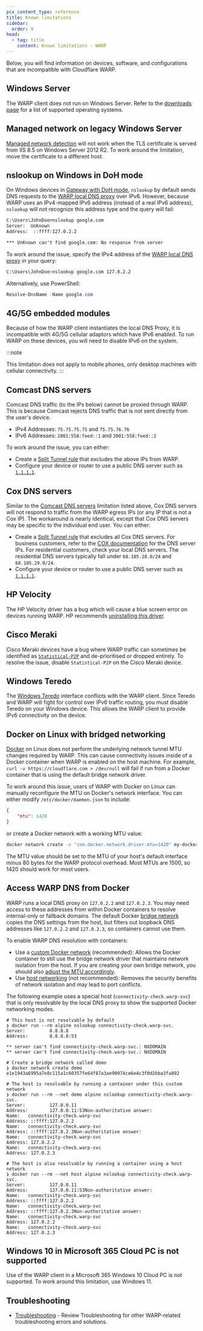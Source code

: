 ```yaml
---
pcx_content_type: reference
title: Known limitations
sidebar:
  order: 9
head:
  - tag: title
    content: Known limitations - WARP
---
```


Below, you will find information on devices, software, and configurations that are incompatible with Cloudflare WARP.

## Windows Server

The WARP client does not run on Windows Server. Refer to the [downloads page](/cloudflare-one/connections/connect-devices/warp/download-warp/) for a list of supported operating systems.

## Managed network on legacy Windows Server

[Managed network detection](/cloudflare-one/connections/connect-devices/warp/configure-warp/managed-networks/) will not work when the TLS certificate is served from IIS 8.5 on Windows Server 2012 R2. To work around the limitation, move the certificate to a different host.

## nslookup on Windows in DoH mode

On Windows devices in [Gateway with DoH mode](/cloudflare-one/connections/connect-devices/warp/configure-warp/warp-modes/#gateway-with-doh), `nslookup` by default sends DNS requests to the [WARP local DNS proxy](/cloudflare-one/connections/connect-devices/warp/configure-warp/route-traffic/warp-architecture/#dns-traffic) over IPv6. However, because WARP uses an IPv4-mapped IPv6 address (instead of a real IPv6 address), `nslookup` will not recognize this address type and the query will fail:

```txt
C:\Users\JohnDoe>nslookup google.com
Server:  UnKnown
Address:  ::ffff:127.0.2.2

*** UnKnown can't find google.com: No response from server
```

To work around the issue, specify the IPv4 address of the [WARP local DNS proxy](/cloudflare-one/connections/connect-devices/warp/configure-warp/route-traffic/warp-architecture/#dns-traffic) in your query:

```bash
C:\Users\JohnDoe>nslookup google.com 127.0.2.2
```

Alternatively, use PowerShell:

```powershell
Resolve-DnsName -Name google.com
```

## 4G/5G embedded modules

Because of how the WARP client instantiates the local DNS Proxy, it is incompatible with 4G/5G cellular adaptors which have IPv6 enabled. To run WARP on these devices, you will need to disable IPv6 on the system.

:::note

This limitation does not apply to mobile phones, only desktop machines with cellular connectivity.
:::

## Comcast DNS servers

Comcast DNS traffic (to the IPs below) cannot be proxied through WARP. This is because Comcast rejects DNS traffic that is not sent directly from the user's device.

- IPv4 Addresses: `75.75.75.75` and `75.75.76.76`
- IPv6 Addresses: `2001:558:feed::1` and `2001:558:feed::2`

To work around the issue, you can either:

- Create a [Split Tunnel rule](/cloudflare-one/connections/connect-devices/warp/configure-warp/route-traffic/split-tunnels/) that excludes the above IPs from WARP.
- Configure your device or router to use a public DNS server such as [`1.1.1.1`](https://1.1.1.1/dns/).

## Cox DNS servers

Similar to the [Comcast DNS servers](#comcast-dns-servers) limitation listed above, Cox DNS servers will not respond to traffic from the WARP egress IPs (or any IP that is not a Cox IP). The workaround is nearly identical, except that Cox DNS servers may be specific to the individual end user. You can either:

- Create a [Split Tunnel rule](/cloudflare-one/connections/connect-devices/warp/configure-warp/route-traffic/split-tunnels/) that excludes all Cox DNS servers. For business customers, refer to the [COX documentation](https://www.cox.com/business/support/cox-business-dns-and-mail-exchange-hosting-services.html) for the DNS server IPs. For residential customers, check your local DNS servers. The residential DNS servers typically fall under `68.105.28.0/24` and `68.105.29.0/24`.
- Configure your device or router to use a public DNS server such as [`1.1.1.1`](https://1.1.1.1/dns/).

## HP Velocity

The HP Velocity driver has a bug which will cause a blue screen error on devices running WARP. HP recommends [uninstalling this driver](https://support.hp.com/gb-en/document/c06266198).

## Cisco Meraki

Cisco Meraki devices have a bug where WARP traffic can sometimes be identified as [`Statistical-P2P`](https://www.cisco.com/c/en/us/td/docs/ios-xml/ios/qos_nbar/prot_lib/config_library/pp4600/nbar-prot-pack4600/s.html#wp1488575851) and de-prioritised or dropped entirely. To resolve the issue, disable `Statistical-P2P` on the Cisco Meraki device.

## Windows Teredo

The [Windows Teredo](https://learn.microsoft.com/en-us/windows/win32/teredo/about-teredo) interface conflicts with the WARP client. Since Teredo and WARP will fight for control over IPv6 traffic routing, you must disable Teredo on your Windows device. This allows the WARP client to provide IPv6 connectivity on the device.

## Docker on Linux with bridged networking

[Docker](https://www.docker.com/products/container-runtime/) on Linux does not perform the underlying network tunnel MTU changes required by WARP. This can cause connectivity issues inside of a Docker container when WARP is enabled on the host machine. For example, `curl -v https://cloudflare.com > /dev/null` will fail if run from a Docker container that is using the default bridge network driver.

To work around this issue, users of WARP with Docker on Linux can manually reconfigure the MTU on Docker's network interface. You can either modify `/etc/docker/daemon.json` to include:

```json
{
	"mtu": 1420
}
```

or create a Docker network with a working MTU value:

```sh
docker network create -o "com.docker.network.driver.mtu=1420" my-docker-network
```

The MTU value should be set to the MTU of your host's default interface minus 80 bytes for the WARP protocol overhead. Most MTUs are 1500, so 1420 should work for most users. 

## Access WARP DNS from Docker

WARP runs a local DNS proxy on `127.0.2.2` and `127.0.2.3`. You may need access to these addresses from within Docker containers to resolve internal-only or fallback domains. The default Docker [bridge network](https://docs.docker.com/engine/network/drivers/bridge/) copies the DNS settings from the host, but filters out loopback DNS addresses like `127.0.2.2` and `127.0.2.3`, so containers cannot use them.

To enable WARP DNS resolution with containers:

- Use a [custom Docker network](https://docs.docker.com/engine/network/#user-defined-networks) (recommended): Allows the Docker container to still use the bridge network driver that maintains network isolation from the host. If you are creating your own bridge network, you should also [adjust the MTU accordingly](/cloudflare-one/connections/connect-devices/warp/troubleshooting/known-limitations/#docker-on-linux-with-bridged-networking).
- Use [host networking](https://docs.docker.com/engine/network/drivers/host/) (not recommended): Removes the security benefits of network isolation and may lead to port conflicts.

The following example uses a special host (`connectivity-check.warp-svc`) that is only resolvable by the local DNS proxy to show the supported Docker networking modes.

```
# This host is not resolvable by default
❯ docker run --rm alpine nslookup connectivity-check.warp-svc.
Server:         8.8.8.8
Address:        8.8.8.8:53

** server can't find connectivity-check.warp-svc.: NXDOMAIN
** server can't find connectivity-check.warp-svc.: NXDOMAIN
 
# Create a bridge network called demo
❯ docker network create demo
e1e1943a6995a7e8c115a1c60357fe64f87a3ae90074ce6e4c3f0d2bba3fa892

# The host is resolvable by running a container under this custom network
❯ docker run --rm --net demo alpine nslookup connectivity-check.warp-svc.
Server:         127.0.0.11
Address:        127.0.0.11:53Non-authoritative answer:
Name:   connectivity-check.warp-svc
Address: ::ffff:127.0.2.2
Name:   connectivity-check.warp-svc
Address: ::ffff:127.0.2.3Non-authoritative answer:
Name:   connectivity-check.warp-svc
Address: 127.0.2.2
Name:   connectivity-check.warp-svc
Address: 127.0.2.3

# The host is also resolvable by running a container using a host network
❯ docker run --rm --net host alpine nslookup connectivity-check.warp-svc.
Server:         127.0.0.11
Address:        127.0.0.11:53Non-authoritative answer:
Name:   connectivity-check.warp-svc
Address: ::ffff:127.0.2.2
Name:   connectivity-check.warp-svc
Address: ::ffff:127.0.2.3Non-authoritative answer:
Name:   connectivity-check.warp-svc
Address: 127.0.2.2
Name:   connectivity-check.warp-svc
Address: 127.0.2.3
```

## Windows 10 in Microsoft 365 Cloud PC is not supported

Use of the WARP client in a Microsoft 365 Windows 10 Cloud PC is not supported. To work around this limitation, use Windows 11.

## Troubleshooting

- [Troubleshooting](/cloudflare-one/faq/troubleshooting/) - Review Troubleshooting for other WARP-related troubleshooting errors and solutions.

